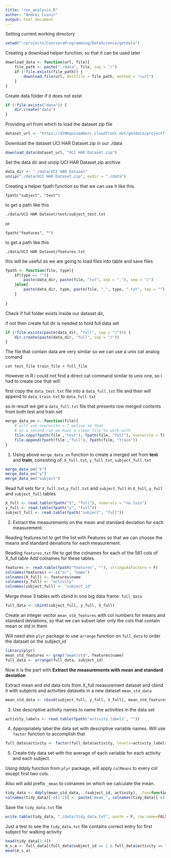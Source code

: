 ```yaml
---
title: "run_analysis.R"
author: "Andrei Cusnir"
output: html_document
---
```


Setting current working directory
```r
setwd("~/projects/CourseraProgramming/DataScience/getdata")
```
Creating a download helper function, so that it can be used later
```r
download_data <- function(url, file){
    file_path <- paste("./data", file, sep = "/")
    if (!file.exists(file_path)) {
        download.file(url, destfile = file_path, method = "curl")
    }
}
```
Create data folder if it does not exist
```r

if (!file.exists("data")) {
    dir.create("data")
}
```
Providing url from which to load the dataset zip file
```r
dataset_url <- "https://d396qusza40orc.cloudfront.net/getdata/projectfiles/UCI%20HAR%20Dataset.zip"
```
Download the dataset UCI HAR Dataset.zip in our ./data
```r
download_data(dataset_url, "UCI HAR Dataset.zip")
```
Set the data dir and unzip UCI HAR Dataset.zip archive
```r
data_dir <- "./data/UCI HAR Dataset"
unzip("./data/UCI HAR Dataset.zip", exdir = "./data")
```
Creating a helper fpath function so that we can use it like this

`fpath("subject", "test")`

to get a path like this

`./data/UCI HAR Dataset/test/subject_test.txt`

or

`fpath("features", "")`

to get a path like this

`./data/UCI HAR Dataset/features.txt`

this will be useful as we are going to load files into table and save files
```r
fpath <- function(file, type){
    if(type == ""){
        paste(data_dir, paste(file, "txt", sep = "."), sep = "/")
    }else{
        paste(data_dir, type, paste(file, "_", type, ".txt", sep = ""), sep = "/")
    }
    
}
```
Check if full folder exists inside our dataset dir,

if not then create full dir is needed to hold full data set
```r
if (!file.exists(paste(data_dir, "full", sep = "/"))) {
    dir.create(paste(data_dir, "full", sep = "/"))
}
```
The file that contain data are very similar so we can use a unix cat analog comand

`cat test_file train_file > full_file`

However in R i could not find a direct cat command similar to unix one,
so i had to create one that will:

first copy the `data_test.txt` file into a `data_full.txt` file
and then will append to `data_train.txt` to `data_full.txt`

so in result we get a `data_full.txt` file that presents row merged contents from 
both test and train set
```r
merge_data_on <- function(file){
    # will use overwrite = T option so that 
    # on a second run we have a clean file to work with
    file.copy(fpath(file ,"test"), fpath(file, "full"), overwrite = T)
    file.append(fpath(file ,"full"), fpath(file, "train"))
}
```
1. Using above `merge_data_on` function to
create a merged set from **test** and **train**, consisting of:
`X_full.txt`, `y_full.txt`, `subject_full.txt`
```r
merge_data_on("X")
merge_data_on("y")
merge_data_on("subject")
```
Read full sets for `X_full.txt`,`y_full.txt` and `subject_full`
in `X_full`, `y_full` and `subject_full` tables
```r
X_full <- read.table(fpath("X", "full"), numerals = "no.loss")
y_full <- read.table(fpath("y", "full"))
subject_full <- read.table(fpath("subject", "full"))
```
2. Extract the measurements on the mean and standard deviation for each measurement.

Reading features.txt to get the list with Features so that we can choose 
the means and standard deviations for each measurement.

Reading `features.txt` file to get the colnames for each of the 561 cols of X_full table
Add colnames for these tables.
```r
features <- read.table(fpath("features", ""), stringsAsFactors = F)
colnames(features) <- c("nr", "name")
colnames(X_full) <- features$name
colnames(y_full) <- "activity"
colnames(subject_full) <- "subject_id"
```
Merge these 3 tables with cbind in one big data frame: `full_data`
```r
full_data <- cbind(subject_full, y_full, X_full)
```
Create an integer vector `mean_std_features` with col numbers for means and standard deviations,
so that we can subset later only the cols that contain mean or std in them

Will need also `plyr` package to use `arrange` function
on `full_data` to order the dataset on the subject_id
```r
library(plyr)
mean_std_features <- grep("mean|std", features$name)
full_data <- arrange(full_data, subject_id)
```
Now it is the part with **Extract the measurements with mean and standard deviation**

Extract mean and std data cols from X_full measurement dataset
and cbind it with subjects and activities datasets in a new dataset `mean_std_data`
```r
mean_std_data <- cbind(subject_full, y_full, X_full[, mean_std_features])
```
3. Use descriptive activity names to name the activities in the data set
```r
activity_labels <- read.table(fpath("activity_labels", ""))
```
4. Appropriately label the data set with descriptive variable names.
Will use `factor` function to accomplish that
```r
full_data$activity <- factor(full_data$activity, levels=activity_labels$V1, labels=activity_labels$V2)
```
5. Create tidy data set with the average of each variable for each activity and each subject.

Using ddply function from `plyr` package, will apply `colMeans` to every col except first two cols.

Also will add prefix `_mean` to colnames on which we calculate the mean.
```r
tidy_data <- ddply(mean_std_data, .(subject_id, activity), .fun=function(x){ colMeans(x[,-c(1:2)]) })
colnames(tidy_data)[-c(1:2)] <- paste("mean_", colnames(tidy_data)[-c(1:2)], sep="")
```
Save the `tidy_data.txt` file
```r
write.table(tidy_data, "./data/tidy_data.txt", quote = F, row.name=FALSE)
```
Just a test to see the `tidy_data.txt` file contains correct entry for first subject for walking activity
```r
head(tidy_data[1:4])
m_s_a <- full_data[(full_data$subject_id == 1 & full_data$activity == "WALKING"),][[3]]
mean(m_s_a)
```
